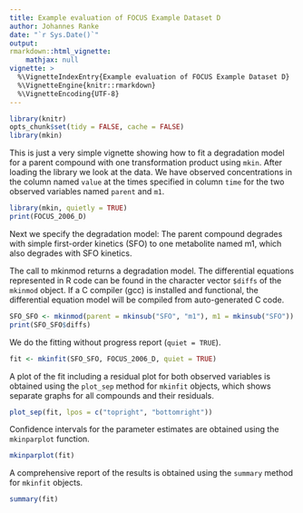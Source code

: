 ```yaml
---
title: Example evaluation of FOCUS Example Dataset D
author: Johannes Ranke
date: "`r Sys.Date()`"
output:
rmarkdown::html_vignette:
    mathjax: null
vignette: >
  %\VignetteIndexEntry{Example evaluation of FOCUS Example Dataset D}
  %\VignetteEngine{knitr::rmarkdown}
  %\VignetteEncoding{UTF-8}
---
```


```r
library(knitr)
opts_chunk$set(tidy = FALSE, cache = FALSE)
library(mkin)
```

This is just a very simple vignette showing how to fit a degradation model for a parent
compound with one transformation product using `mkin`.  After loading the
library we look at the data. We have observed concentrations in the column named
`value` at the times specified in column `time` for the two observed variables
named `parent` and `m1`.


```r
library(mkin, quietly = TRUE)
print(FOCUS_2006_D)
```

Next we specify the degradation model: The parent compound degrades with simple first-order
kinetics (SFO) to one metabolite named m1, which also degrades with SFO kinetics.

The call to mkinmod returns a degradation model. The differential equations represented in
R code can be found in the character vector `$diffs` of the `mkinmod` object. If
a C compiler (gcc) is installed and functional, the differential equation model will
be compiled from auto-generated C code.

```r
SFO_SFO <- mkinmod(parent = mkinsub("SFO", "m1"), m1 = mkinsub("SFO"))
print(SFO_SFO$diffs)
```

We do the fitting without progress report (`quiet = TRUE`).


```r
fit <- mkinfit(SFO_SFO, FOCUS_2006_D, quiet = TRUE)
```

A plot of the fit including a residual plot for both observed variables is obtained
using the `plot_sep` method for `mkinfit` objects, which shows separate graphs for
all compounds and their residuals.

```r
plot_sep(fit, lpos = c("topright", "bottomright"))
```

Confidence intervals for the parameter estimates are obtained using the `mkinparplot` function.


```r
mkinparplot(fit)
```

A comprehensive report of the results is obtained using the `summary` method for `mkinfit`
objects.


```r
summary(fit)
```
